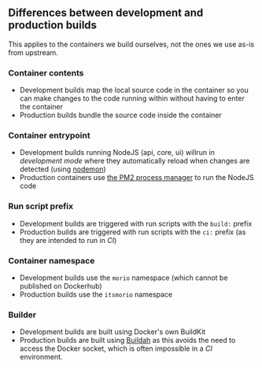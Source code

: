 ## Differences between development and production builds

This applies to the containers we build ourselves, not the ones we use as-is from upstream.

### Container contents

- Development builds map the local source code in the container so you can make
  changes to the code running within without having to enter the container
- Production builds bundle the source code inside the container

### Container entrypoint

- Development builds running NodeJS (api, core, ui) willrun in _development mode_ where they automatically reload when changes are detected (using [nodemon](https://www.npmjs.com/package/nodemon))
- Production containers use [the PM2 process manager](https://pm2.keymetrics.io/) to run the NodeJS code

### Run script prefix

- Development builds are triggered with run scripts with the `build:` prefix
- Production builds are triggered with run scripts with the `ci:` prefix (as they are intended to run in _CI_)

### Container namespace

- Development builds use the `morio` namespace (which cannot be published on Dockerhub)
- Production builds use the `itsmorio` namespace

### Builder

- Development builds are built using Docker's own BuildKit
- Production builds are built using [Buildah](https://buildah.io/) as this avoids the need to access the Docker socket, which is often impossible in a _CI_ environment.
